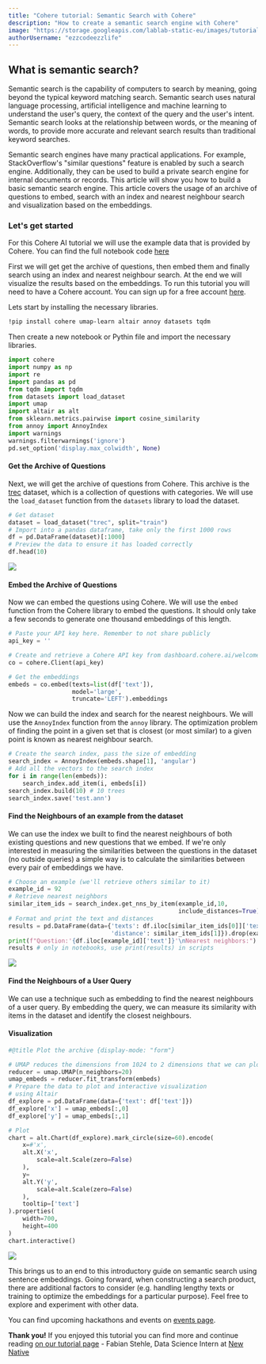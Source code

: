 ```yaml
---
title: "Cohere tutorial: Semantic Search with Cohere"
description: "How to create a semantic search engine with Cohere"
image: "https://storage.googleapis.com/lablab-static-eu/images/tutorials/smeantic-search-cohere.png"
authorUsername: "ezzcodeezzlife"
---
```


## What is semantic search?

Semantic search is the capability of computers to search by meaning, going beyond the typical keyword matching search.
Semantic search uses natural language processing, artificial intelligence and machine learning to understand the user's 
query, the context of the query and the user's intent. Semantic search looks at the relationship between words, 
or the meaning of words, to provide more accurate and relevant search results than traditional keyword searches.


Semantic search engines have many practical applications. For example, StackOverflow's "similar questions" feature is 
enabled by such a search engine. Additionally, they can be used to build a private search engine for internal documents 
or records. This article will show you how to build a basic semantic search engine. This article covers the usage of an archive 
of questions to embed, search with an index and nearest neighbour search and visualization based on the embeddings.

### Let's get started

For this Cohere AI tutorial we will use the example data that is provided by Cohere. You can find the full notebook code [here](https://colab.research.google.com/github/cohere-ai/notebooks/blob/main/notebooks/Basic_Semantic_Search.ipynb) 

First we will get get the archive of questions, then embed them and finally search using an index and nearest neighbour search. At 
the end we will visualize the results based on the embeddings. To run this tutorial you will need to have a Cohere account. 
You can sign up for a free account [here](https://cohere.ai/).

Lets start by installing the necessary libraries.

```bash
!pip install cohere umap-learn altair annoy datasets tqdm
```

Then create a new notebook or Pythin file and import the necessary libraries.

```python
import cohere
import numpy as np
import re
import pandas as pd
from tqdm import tqdm
from datasets import load_dataset
import umap
import altair as alt
from sklearn.metrics.pairwise import cosine_similarity
from annoy import AnnoyIndex
import warnings
warnings.filterwarnings('ignore')
pd.set_option('display.max_colwidth', None)
```

#### Get the Archive of Questions

Next, we will get the archive of questions from Cohere. This archive is the [trec](https://www.tensorflow.org/datasets/catalog/trec) 
dataset, which is a collection of questions with categories. We will use the `load_dataset` function from the `datasets` library 
to load the dataset.

```python
# Get dataset
dataset = load_dataset("trec", split="train")
# Import into a pandas dataframe, take only the first 1000 rows
df = pd.DataFrame(dataset)[:1000]
# Preview the data to ensure it has loaded correctly
df.head(10)
```

<Img src="https://storage.googleapis.com/lablab-static-eu/images/tutorials/df_cohere.JPG" />

#### Embed the Archive of Questions

Now we can embed the questions using Cohere. We will use the `embed` function from the Cohere library to embed the questions.
It should only take a few seconds to generate one thousand embeddings of this length.

```python
# Paste your API key here. Remember to not share publicly
api_key = ''

# Create and retrieve a Cohere API key from dashboard.cohere.ai/welcome/register
co = cohere.Client(api_key)

# Get the embeddings
embeds = co.embed(texts=list(df['text']),
                  model='large',
                  truncate='LEFT').embeddings
```

Now we can build the index and search for the nearest neighbours. We will use the `AnnoyIndex` function from the `annoy` library.
The optimization problem of finding the point in a given set that is closest (or most similar) to a given point is known as nearest neighbour search.

```python
# Create the search index, pass the size of embedding
search_index = AnnoyIndex(embeds.shape[1], 'angular')
# Add all the vectors to the search index
for i in range(len(embeds)):
    search_index.add_item(i, embeds[i])
search_index.build(10) # 10 trees
search_index.save('test.ann')
```

#### Find the Neighbours of an example from the dataset

We can use the index we built to find the nearest neighbours of both existing questions and new 
questions that we embed. If we're only interested in measuring the similarities between the questions 
in the dataset (no outside queries) a simple way is to calculate the similarities between every 
pair of embeddings we have.

```python
# Choose an example (we'll retrieve others similar to it)
example_id = 92
# Retrieve nearest neighbors
similar_item_ids = search_index.get_nns_by_item(example_id,10,
                                                include_distances=True)
# Format and print the text and distances
results = pd.DataFrame(data={'texts': df.iloc[similar_item_ids[0]]['text'],
                             'distance': similar_item_ids[1]}).drop(example_id)
print(f"Question:'{df.iloc[example_id]['text']}'\nNearest neighbors:")
results # only in notebooks, use print(results) in scripts
```

<Img src="https://storage.googleapis.com/lablab-static-eu/images/tutorials/cohere_df_2.JPG" />

#### Find the Neighbours of a User Query

We can use a technique such as embedding to find the nearest neighbours of a user query. By 
embedding the query, we can measure its similarity with items in the dataset and identify the 
closest neighbours.

#### Visualization

```python
#@title Plot the archive {display-mode: "form"}

# UMAP reduces the dimensions from 1024 to 2 dimensions that we can plot
reducer = umap.UMAP(n_neighbors=20) 
umap_embeds = reducer.fit_transform(embeds)
# Prepare the data to plot and interactive visualization
# using Altair
df_explore = pd.DataFrame(data={'text': df['text']})
df_explore['x'] = umap_embeds[:,0]
df_explore['y'] = umap_embeds[:,1]

# Plot
chart = alt.Chart(df_explore).mark_circle(size=60).encode(
    x=#'x',
    alt.X('x',
        scale=alt.Scale(zero=False)
    ),
    y=
    alt.Y('y',
        scale=alt.Scale(zero=False)
    ),
    tooltip=['text']
).properties(
    width=700,
    height=400
)
chart.interactive()
```

<Img src="https://storage.googleapis.com/lablab-static-eu/images/tutorials/cohere_vizusal.JPG" />

This brings us to an end to this introductory guide on semantic search using sentence embeddings. Going 
forward, when constructing a search product, there are additional factors to consider (e.g. handling 
lengthy texts or training to optimize the embeddings for a particular purpose). Feel free to explore 
and experiment with other data.

You can find upcoming hackathons and events on [events page](https://lablab.ai/event/).

**Thank you!** If you enjoyed this tutorial you can find more and continue reading [on our tutorial page](https://lablab.ai/t/) - Fabian Stehle, Data Science Intern at [New Native](https://newnative.ai/)
